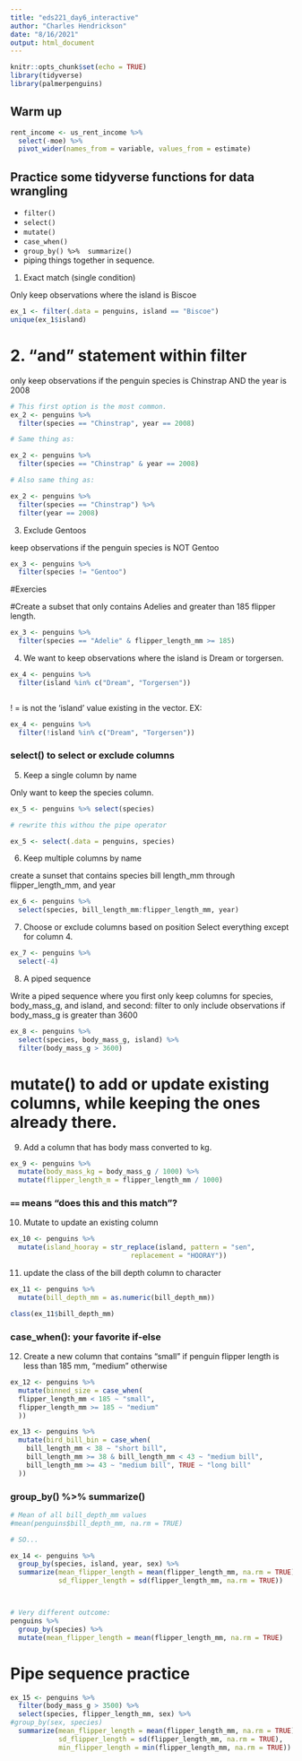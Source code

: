 ```yaml
---
title: "eds221_day6_interactive"
author: "Charles Hendrickson"
date: "8/16/2021"
output: html_document
---
```


```r
knitr::opts_chunk$set(echo = TRUE)
library(tidyverse)
library(palmerpenguins)
```

## Warm up

```r
rent_income <- us_rent_income %>% 
  select(-moe) %>% 
  pivot_wider(names_from = variable, values_from = estimate)

```

## Practice some tidyverse functions for data wrangling 

- `filter()`
- `select()`
- `mutate()`
- `case_when()`
- `group_by() %>%  summarize()`
- piping things together in sequence.


1. Exact match (single condition)

Only keep observations where the island is Biscoe
```r
ex_1 <- filter(.data = penguins, island == "Biscoe")
unique(ex_1$island)

```

# 2. "and" statement within filter

only keep observations if the penguin species is Chinstrap AND the year is 2008
```r
# This first option is the most common.
ex_2 <- penguins %>% 
  filter(species == "Chinstrap", year == 2008)

# Same thing as:

ex_2 <- penguins %>% 
  filter(species == "Chinstrap" & year == 2008)

# Also same thing as:

ex_2 <- penguins %>% 
  filter(species == "Chinstrap") %>%
  filter(year == 2008)

```

3. Exclude Gentoos

keep observations if the penguin species is NOT Gentoo
```r
ex_3 <- penguins %>% 
  filter(species != "Gentoo")
```

#Exercies 

#Create a subset that only contains Adelies and greater than 185 flipper length. 

```r

ex_3 <- penguins %>% 
  filter(species == "Adelie" & flipper_length_mm >= 185)

```

4. 
We want to keep observations where the island is Dream or torgersen.
```r
ex_4 <- penguins %>% 
  filter(island %in% c("Dream", "Torgersen"))



```

! = is not the 'island' value existing in the vector.
EX: 
```r
ex_4 <- penguins %>% 
  filter(!island %in% c("Dream", "Torgersen"))
```

### select() to select or exclude columns 

5. Keep a single column by name 

Only want to keep the species column.

```r
ex_5 <- penguins %>% select(species)

# rewrite this withou the pipe operator 

ex_5 <- select(.data = penguins, species)

```

6. Keep multiple columns by name 

create a sunset that contains species bill length_mm through flipper_length_mm, and year 
```r
ex_6 <- penguins %>% 
  select(species, bill_length_mm:flipper_length_mm, year)
```
 
 
7. Choose or exclude columns based on position
Select everything except for column 4. 
```r
ex_7 <- penguins %>% 
  select(-4)
```
 
8. A piped sequence 

Write a piped sequence where you first only keep columns for species, body_mass_g, and island, and second: filter to only include observations if body_mass_g is greater than 3600

```r
ex_8 <- penguins %>% 
  select(species, body_mass_g, island) %>% 
  filter(body_mass_g > 3600)
```

# mutate() to add or update existing columns, while keeping the ones already there. 

9. Add a column that has body mass converted to kg.


```r
ex_9 <- penguins %>% 
  mutate(body_mass_kg = body_mass_g / 1000) %>% 
  mutate(flipper_length_m = flipper_length_mm / 1000)

```

### `==` means "does this and this match"?



10. Mutate to update an existing column

```r
ex_10 <- penguins %>% 
  mutate(island_hooray = str_replace(island, pattern = "sen", 
                              replacement = "HOORAY"))
```

11. update the class of the bill depth column to character 
```r
ex_11 <- penguins %>% 
  mutate(bill_depth_mm = as.numeric(bill_depth_mm))

class(ex_11$bill_depth_mm)
```


### case_when(): your favorite if-else 

12. Create a new column that contains "small" if penguin flipper length is less than 185 mm, "medium" otherwise 

```r
ex_12 <- penguins %>% 
  mutate(binned_size = case_when(
  flipper_length_mm < 185 ~ "small",
  flipper_length_mm >= 185 ~ "medium"
  ))
```


```r
ex_13 <- penguins %>% 
  mutate(bird_bill_bin = case_when(
    bill_length_mm < 38 ~ "short bill",
    bill_length_mm >= 38 & bill_length_mm < 43 ~ "medium bill",
    bill_length_mm >= 43 ~ "medium bill", TRUE ~ "long bill"
  ))
```

### group_by() %>% summarize()

```r
# Mean of all bill_depth_mm values
#mean(penguins$bill_depth_mm, na.rm = TRUE)

# SO...

ex_14 <- penguins %>% 
  group_by(species, island, year, sex) %>% 
  summarize(mean_flipper_length = mean(flipper_length_mm, na.rm = TRUE),
            sd_flipper_length = sd(flipper_length_mm, na.rm = TRUE))



# Very different outcome: 
penguins %>% 
  group_by(species) %>% 
  mutate(mean_flipper_length = mean(flipper_length_mm, na.rm = TRUE)

```

# Pipe sequence practice 
```r
ex_15 <- penguins %>% 
  filter(body_mass_g > 3500) %>%
  select(species, flipper_length_mm, sex) %>% 
#group_by(sex, species)
  summarize(mean_flipper_length = mean(flipper_length_mm, na.rm = TRUE),
            sd_flipper_length = sd(flipper_length_mm, na.rm = TRUE),
            min_flipper_length = min(flipper_length_mm, na.rm = TRUE))





```

















